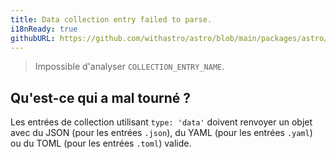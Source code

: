 ```yaml
---
title: Data collection entry failed to parse.
i18nReady: true
githubURL: https://github.com/withastro/astro/blob/main/packages/astro/src/core/errors/errors-data.ts
---
```


> Impossible d'analyser `COLLECTION_ENTRY_NAME`.

## Qu'est-ce qui a mal tourné ?
Les entrées de collection utilisant `type: 'data'` doivent renvoyer un objet avec du JSON (pour les entrées `.json`), du YAML (pour les entrées `.yaml`) ou du TOML (pour les entrées `.toml`) valide.
